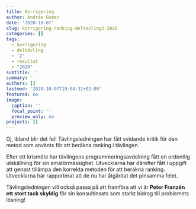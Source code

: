 ```yaml
---
title: Korrigering
author: Andrés Gomez
date: '2020-10-07'
slug: korrigering-ranking-deltavling2-2020
categories: []
tags:
  - korrigering
  - deltävling
  - '2'
  - resultat
  - "2020"
subtitle: ''
summary: ''
authors: []
lastmod: '2020-10-07T19:04:31+02:00'
featured: no
image:
  caption: ''
  focal_point: ''
  preview_only: no
projects: []
---
```


Oj, ibland blir det fel! Tävlingsledningen har fått svidande kritik för den metod som använts för att beräkna ranking i tävlingen.  

Efter ett krismöte har tävlingens programmeringsavdelning fått en ordentlig  utskällning för sin amatörmässighet. Utvecklarna har därefter fått i uppgift att genast tillämpa den korrekta  metoden för att beräkna ranking. Utvecklarna har rapporterat att de nu har åtgärdat det pinsamma felet.  

Tävlingsledningen vill också passa på att framföra att vi är **Peter Franzén ett stort tack skyldig** för sin konsultinsats som starkt bidrog till problemets lösning!
